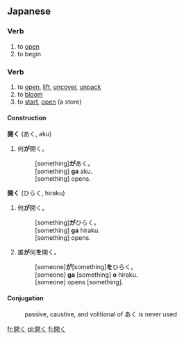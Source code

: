 ==Japanese==
{{ja-kanjitab|開}}

===Verb===
{{ja-verb|kk|type=1|tr=intrans|hira=あく|rom=aku}}

# to [[open]]
# to begin

===Verb===
{{ja-verb|kk|type=1|tr=both|hira=ひらく|rom=hiraku}}

# to [[open]], [[lift]], [[uncover]], [[unpack]]
# to [[bloom]]
# to [[start]], [[open]] (a store)

====Construction====
'''開く''' (あく, aku)
# 何'''が'''開く。
#:[something]'''が'''あく。
#:[something] '''ga''' aku.
#:[something] opens.

'''開く''' (ひらく, hiraku)
# 何'''が'''開く。
#:[something]'''が'''ひらく。
#:[something] '''ga''' hiraku.
#:[something] opens.
# 誰'''が'''何'''を'''開く。
#:[someone]'''が'''[something]'''を'''ひらく。
#:[someone] '''ga''' [something] '''o''' hiraku.
#:[someone] opens [something].

====Conjugation====
:passive, caustive, and volitional of あく is never used
{{ja-go-ku|開|あ|a}}
{{ja-go-ku|開|ひら|hira}}

[[fr:開く]]
[[pl:開く]]
[[fi:開く]]